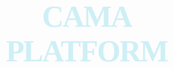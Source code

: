 ```{=html}
<style>
  body {
  background-image: url("images/landing_page.svg");
  background-size: 100% auto;
  }

.container {
  position: relative;
  width: 120%;
  height: 120%;
  display: flex;
  flex-direction: column;
  justify-content: center;
  align-items: center;
}

h1 {
  font-size: 80px;
  text-transform: uppercase;
  font-family: 'Gambetta', serif;
  letter-spacing: -3px;
  transition: 700ms ease;
  font-variation-settings: "wght" 311;
  margin-bottom: 0.8rem;
  color: #CEEFF6;
  outline: none;
  text-align: center;
  position: relative;
}

h1:hover {
  font-variation-settings: "wght" 582; 
  letter-spacing: 1px;
}


</style>

<div class="container">
  <h1 contenteditable>CAMA Platform</h1>
</div>
}
```
